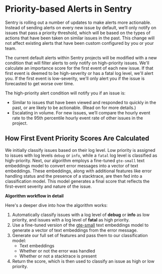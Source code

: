 # Priority-based Alerts in Sentry

Sentry is rolling out a number of updates to make alerts more actionable. Instead of sending alerts on every new issue by default, we’ll only notify on issues that pass a priority threshold, which will be based on the types of actions that have been taken on similar issues in the past. This change will not affect existing alerts that have been custom configured by you or your team.

The current default alerts within Sentry projects will be modified with a new condition that will filter alerts to only notify on high-priority issues. We'll calculate an importance score for the first event of each new issue. If that first event is deemed to be high-severity or has a fatal log level, we'll alert you. If the first event is low-severity, we'll only alert you if the issue is forecasted to get worse over time.

The high-priority alert condition will notify you if an issue is:

- Similar to issues that have been viewed and responded to quickly in the past, or are likely to be actionable. (Read on for more details.)
- Escalating in volume. For new issues, we’ll compare the hourly event rate to the 95th percentile hourly event rate of other issues in the project.

## How First Event Priority Scores Are Calculated

We initially classify issues based on their log level. Low priority is assigned to issues with log levels `debug` or `info`, while a `fatal` log level is classified as high-priority. Next, our algorithm employs a fine-tuned `gte-small` text embeddings model to convert error messages into a vector of text embeddings. These embeddings, along with additional features like error handling status and the presence of a stacktrace, are then fed into a classification model. This model generates a final score that reflects the first-event severity and nature of the issue.

**Algorithm workflow in detail**

Here's a deeper dive into how the algorithm works:

1. Automatically classify issues with a log level of **debug** or **info** as low priority, and issues with a log level of **fatal** as high priority.
2. Use a fine-tuned version of the [gte-small](https://huggingface.co/thenlper/gte-small) text embeddings model to generate a vector of text embeddings from the error message.
3. Generate our full set of features and pass them to our classification model:
   - Text embeddings
   - Whether or not the error was handled
   - Whether or not a stacktrace is present
4. Return the score, which is then used to classify an issue as high or low priority.
